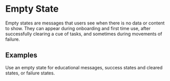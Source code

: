 


# Empty State

Empty states are messages that users see when there is no data or content to show. They can appear
during onboarding and first time use, after successfully clearing a cue of tasks, and sometimes
during movements of failure.

## Examples

Use an empty state for educational messages, success states and cleared states, or failure states.

<Example title="Empty state" path="empty-state/empty-state.tsx">
  <EmptyState />
</Example>

<Example title="Loading" path="empty-state/loading.tsx">
  <Loading />
</Example>
